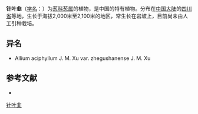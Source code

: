 {{Speciesbox
| name = 针叶韭
| status = 
| status_system = 
| image =
| genus = Allium
| species = aciphyllum
| authority = J. M. Xu
}}

'''针叶韭'''（[[学名|学名]]：{{lang|la|''Allium aciphyllum''}}）为[[葱科|葱科]][[葱属|葱属]]的植物，是中国的特有植物。分布在[[中国大陆|中国大陆]]的[[四川省|四川省]]等地，生长于海拔2,000米至2,100米的地区，常生长在岩坡上，目前尚未由人工引种栽培。

== 异名 ==
* Allium aciphyllum J. M. Xu var. zhegushanense J. M. Xu

== 参考文献 ==
<div class="references-small">
* {{cite web| url =http://www.bioinfo.cn/db05/KmzwSpecies.php?action=view&id=465| title =针叶韭| work =《中国高等植物数据库全库》| publisher =中国科学院微生物研究所| author =昆明植物研究所| accessdate =2009-02-21| deadurl =yes| archiveurl =https://web.archive.org/web/20160305060548/http://www.bioinfo.cn/db05/KmzwSpecies.php?action=view&id=465| archivedate =2016-03-05}}
</div>
{{Taxonbar|from=Q15225024}}

[[Category:葱属|针叶韭]]


{{植物小作品}}